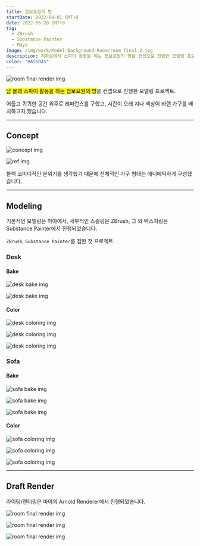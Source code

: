 ```yaml
---
title: 첩보요원의 방
startDate: 2022-04-01 GMT+9
date: 2022-06-20 GMT+9
tag:
  - ZBrush
  - Substance Painter
  - Maya
image: /img/work/Model-Background-Room/room_final_2.jpg
description: 지하실에서 스파이 활동을 하는 첩보요원의 방을 컨셉으로 진행한 모델링 프로젝트.
color: "#A56D45"
---
```


![room final render img](/img/work/Model-Background-Room/room_final_3.jpg)

<mark>남 몰래 스파이 활동을 하는 첩보요원의 방</mark>을 컨셉으로 진행한 모델링 프로젝트.

어둡고 퀴퀴한 공간 위주로 레퍼런스를 구했고, 시간이 오래 지나 색상이 바랜 가구를 배치하고자 했습니다.

---

## Concept

![concept img](/img/work/Model-Background-Room/room_.png)

![ref img](/img/work/Model-Background-Room/room_ref.png)

블랙 코미디적인 분위기를 생각했기 때문에 전체적인 가구 형태는 애니메틱하게 구성했습니다.

---

## Modeling

기본적인 모델링은 마야에서, 세부적인 스컬핑은 ZBrush, 그 외 텍스처링은 Substance Painter에서 진행되었습니다.

`ZBrush`, `Substance Painter`를 접한 첫 프로젝트.

### Desk

#### Bake

![desk bake img](/img/work/Model-Background-Room/desk_bake_1.jpg)

![desk bake img](/img/work/Model-Background-Room/desk_bake_2.jpg)

#### Color

![desk coloring img](/img/work/Model-Background-Room/desk_color_1.jpg)

![desk coloring img](/img/work/Model-Background-Room/desk_color_2.jpg)

![desk coloring img](/img/work/Model-Background-Room/desk_color_3.jpg)

### Sofa

#### Bake

![sofa bake img](/img/work/Model-Background-Room/sofa_bake_1.jpg)

![sofa bake img](/img/work/Model-Background-Room/sofa_bake_2.jpg)

![sofa bake img](/img/work/Model-Background-Room/sofa_bake_3.jpg)

#### Color

![sofa coloring img](/img/work/Model-Background-Room/sofa_color_1.jpg)

![sofa coloring img](/img/work/Model-Background-Room/sofa_color_2.jpg)

![sofa coloring img](/img/work/Model-Background-Room/sofa_color_3.jpg)

---

## Draft Render

라이팅/렌더링은 마야의 Arnold Renderer에서 진행되었습니다.

![room final render img](/img/work/Model-Background-Room/room_final_1.jpg)

![room final render img](/img/work/Model-Background-Room/room_final_2.jpg)

![room final render img](/img/work/Model-Background-Room/room_final_3.jpg)
